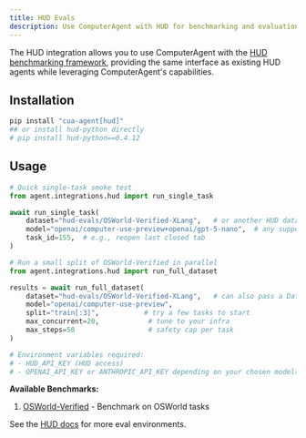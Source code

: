 ```yaml
---
title: HUD Evals
description: Use ComputerAgent with HUD for benchmarking and evaluation
---
```


The HUD integration allows you to use ComputerAgent with the [HUD benchmarking framework](https://www.hud.so/), providing the same interface as existing HUD agents while leveraging ComputerAgent's capabilities.

## Installation

```bash
pip install "cua-agent[hud]"
## or install hud-python directly
# pip install hud-python==0.4.12
```

## Usage

```python
# Quick single-task smoke test
from agent.integrations.hud import run_single_task

await run_single_task(
    dataset="hud-evals/OSWorld-Verified-XLang",   # or another HUD dataset
    model="openai/computer-use-preview+openai/gpt-5-nano",  # any supported model string
    task_id=155,  # e.g., reopen last closed tab
)

# Run a small split of OSWorld-Verified in parallel
from agent.integrations.hud import run_full_dataset

results = await run_full_dataset(
    dataset="hud-evals/OSWorld-Verified-XLang",   # can also pass a Dataset or list[dict]
    model="openai/computer-use-preview",
    split="train[:3]",           # try a few tasks to start
    max_concurrent=20,            # tune to your infra
    max_steps=50                  # safety cap per task
)

# Environment variables required:
# - HUD_API_KEY (HUD access)
# - OPENAI_API_KEY or ANTHROPIC_API_KEY depending on your chosen model(s)
```

**Available Benchmarks:**
1. [OSWorld-Verified](/agent-sdk/benchmarks/osworld-verified) - Benchmark on OSWorld tasks

See the [HUD docs](https://docs.hud.so/environment-creation) for more eval environments.